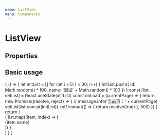```yaml
---
name: ListView
menu: Components
---
```



# ListView

## Properties

<Props of={ListView} />

## Basic usage

<Playground>
  {
    () => {
      let initList = []
      for (let i = 0; i < 30; i++) {
        initList.push({
          id: Math.random() * 100,
          name: '测试' + Math.random() * 100
        })
      }
      const [list, setList] = React.useState(initList)
      const onLoad = (currentPage) => {
        return new Promise((resolve, reject) => {
//           message.info('当前页：' + currentPage)
          setList(list.concat(initList))
          setTimeout(() => {
            return resolve(true)
          }, 500)
        })
      }
      return (
          <ListView
            onLoad={onLoad}
          >
              <div>
                {
                  list.map((item, index) => (
                    <div key={index}>{item.name}</div>
                  ))
                }
              </div>
          </ListView>
       )
    }
  }
</Playground>
